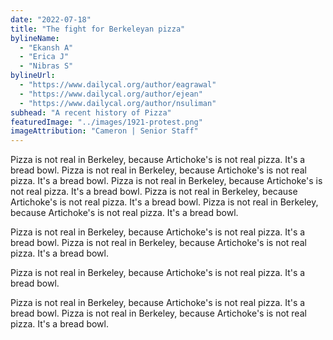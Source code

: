 ```yaml
---
date: "2022-07-18"
title: "The fight for Berkeleyan pizza"
bylineName:
  - "Ekansh A"
  - "Erica J"
  - "Nibras S"
bylineUrl:
  - "https://www.dailycal.org/author/eagrawal"
  - "https://www.dailycal.org/author/ejean"
  - "https://www.dailycal.org/author/nsuliman"
subhead: "A recent history of Pizza"
featuredImage: "../images/1921-protest.png"
imageAttribution: "Cameron | Senior Staff"
---
```



Pizza is not real in Berkeley, because Artichoke's is not real pizza. It's a bread bowl. Pizza is not real in Berkeley, because Artichoke's is not real pizza. It's a bread bowl. Pizza is not real in Berkeley, because Artichoke's is not real pizza. It's a bread bowl. Pizza is not real in Berkeley, because Artichoke's is not real pizza. It's a bread bowl. Pizza is not real in Berkeley, because Artichoke's is not real pizza. It's a bread bowl.

Pizza is not real in Berkeley, because Artichoke's is not real pizza. It's a bread bowl. Pizza is not real in Berkeley, because Artichoke's is not real pizza. It's a bread bowl.

<Pizza />

Pizza is not real in Berkeley, because Artichoke's is not real pizza. It's a bread bowl.

Pizza is not real in Berkeley, because Artichoke's is not real pizza. It's a bread bowl. Pizza is not real in Berkeley, because Artichoke's is not real pizza. It's a bread bowl.
